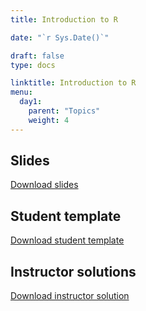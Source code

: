 ---
title: Introduction to R

date: "`r Sys.Date()`"

draft: false
type: docs

linktitle: Introduction to R
menu:
  day1:
    parent: "Topics"
    weight: 4
---

<!-- ## Presentation video -->

<!-- ```{r, echo=F} -->
<!-- blogdown::shortcode("vimeo", "473442290") -->
<!-- ``` -->

## Slides

[Download slides](../../../Course_Modularization/Intro to R/Slides/02_introduction_to_R_slides.pptx)

## Student template

[Download student template](../../../Course_Modularization/Intro to R/Worksheets/Student Templates/02_Introduction_template_June2024.Rmd)

## Instructor solutions

<!-- Solutions will be provided upon request. -->

[Download instructor solution](../../../Course_Modularization/Intro to R/Worksheets/Solutions/02_Introduction_solutions.Rmd)


